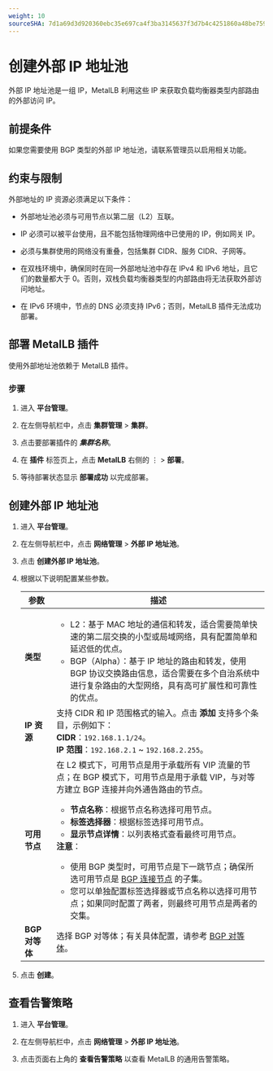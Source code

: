 ```yaml
---
weight: 10
sourceSHA: 7d1a69d3d920360ebc35e697ca4f3ba3145637f3d7b4c4251860a48be7593948
---
```


# 创建外部 IP 地址池

外部 IP 地址池是一组 IP，MetalLB 利用这些 IP 来获取负载均衡器类型内部路由的外部访问 IP。

## 前提条件

如果您需要使用 BGP 类型的外部 IP 地址池，请联系管理员以启用相关功能。

## 约束与限制

外部地址的 IP 资源必须满足以下条件：

- 外部地址池必须与可用节点以第二层（L2）互联。

- IP 必须可以被平台使用，且不能包括物理网络中已使用的 IP，例如网关 IP。

- 必须与集群使用的网络没有重叠，包括集群 CIDR、服务 CIDR、子网等。

- 在双栈环境中，确保同时在同一外部地址池中存在 IPv4 和 IPv6 地址，且它们的数量都大于 0。否则，双栈负载均衡器类型的内部路由将无法获取外部访问地址。

- 在 IPv6 环境中，节点的 DNS 必须支持 IPv6；否则，MetalLB 插件无法成功部署。

## 部署 MetalLB 插件

使用外部地址池依赖于 MetalLB 插件。

### 步骤

1. 进入 **平台管理**。

2. 在左侧导航栏中，点击 **集群管理** > **集群**。

3. 点击要部署插件的 ***集群名称***。

4. 在 **插件** 标签页上，点击 **MetalLB** 右侧的 ⋮ > **部署**。

5. 等待部署状态显示 **部署成功** 以完成部署。

## 创建外部 IP 地址池

1. 进入 **平台管理**。

2. 在左侧导航栏中，点击 **网络管理** > **外部 IP 地址池**。

3. 点击 **创建外部 IP 地址池**。

4. 根据以下说明配置某些参数。

   | 参数                 | 描述                                                                                                                                                                                                                                                                                                                                                                                                                                                                                                                                                                                                                                                                                                                                                                                                                                                      |
   | ------------------- | ------------------------------------------------------------------------------------------------------------------------------------------------------------------------------------------------------------------------------------------------------------------------------------------------------------------------------------------------------------------------------------------------------------------------------------------------------------------------------------------------------------------------------------------------------------------------------------------------------------------------------------------------------------------------------------------------------------------------------------------------------------------------------------------------------------------------------------------------------------- |
   | **类型**            | <ul><li>L2：基于 MAC 地址的通信和转发，适合需要简单快速的第二层交换的小型或局域网络，具有配置简单和延迟低的优点。</li><li>BGP（Alpha）：基于 IP 地址的路由和转发，使用 BGP 协议交换路由信息，适合需要在多个自治系统中进行复杂路由的大型网络，具有高可扩展性和可靠性的优点。</li></ul>                                                                                                                                                                                                                                                                                                                                                                         |
   | **IP 资源**        | 支持 CIDR 和 IP 范围格式的输入。点击 **添加** 支持多个条目，示例如下：<br />**CIDR**：`192.168.1.1/24`。<br />**IP 范围**：`192.168.2.1` \~ `192.168.2.255`。                                                                                                                                                                                                                                                                                                                                                                                                                                                                                                                                                                                                                                 |
   | **可用节点**        | 在 L2 模式下，可用节点是用于承载所有 VIP 流量的节点；在 BGP 模式下，可用节点是用于承载 VIP，与对等方建立 BGP 连接并向外通告路由的节点。<ul><li><b>节点名称</b>：根据节点名称选择可用节点。</li><li><b>标签选择器</b>：根据标签选择可用节点。</li><li><b>显示节点详情</b>：以列表格式查看最终可用节点。</li></ul><b>注意</b>：<ul><li>使用 BGP 类型时，可用节点是下一跳节点；确保所选可用节点是 [BGP 连接节点](./create_bgppeer.mdx) 的子集。</li><li>您可以单独配置标签选择器或节点名称以选择可用节点；如果同时配置了两者，则最终可用节点是两者的交集。</li></ul> |
   | **BGP 对等体**      | 选择 BGP 对等体；有关具体配置，请参考 [BGP 对等体](./create_bgppeer.mdx)。                                                                                                                                                                                                                                                                                                                                                                                                                                                                                                                                                                                                                                                                                                                                                     |

5. 点击 **创建**。

## 查看告警策略

1. 进入 **平台管理**。

2. 在左侧导航栏中，点击 **网络管理** > **外部 IP 地址池**。

3. 点击页面右上角的 **查看告警策略** 以查看 MetalLB 的通用告警策略。
